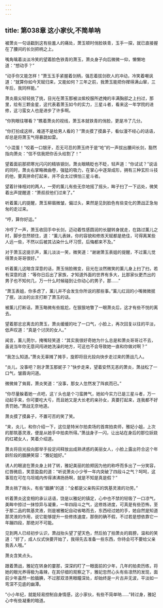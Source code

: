 ```yaml
---
---
---
```

title: 第038章 这小家伙,不简单呐
---



被萧炎一句话戳到这有些羞人的痛处，萧玉顿时俏脸铁青，玉手一探，就已直接握在了腰间的长剑把柄之上。

嘴角噙着淡淡冷笑的望着脸色铁青的萧玉，萧炎身子向后微微一仰，懒懒地道：“想动手？”

“动手你又能怎样！”萧玉玉手紧握着剑柄，强忍着拔剑砍人的冲动，冷笑着嘲讽道：“就算你如今天赋归来，又能如何？三年之前，我萧玉能把你撵得满山窜，三年后，我同样能。”

萧炎眉尖轻轻挑了挑，目光在萧玉那被淡紫校服所遮掩的丰满胸部之上扫过，那里，绘有三颗金星，这代表着萧玉如今的实力，三星斗者，看来这一年学院的进修，这刁蛮女人也是进步了许多啊。

“你狗眼往哪看？”瞧着萧炎的视线，萧玉本就铁青的俏脸，更是冷了几分。

“你打扮成这样，难道不是给男人看的？”萧炎摸了摸鼻子，看似漫不经心的话语，却总是将萧玉气得暴跳如雷。

“小混蛋！”咬着一口银牙，忍无可忍的萧玉终于是“呛”的一声拔出腰间长剑，豁然指向萧炎：“信不信我把你舌头给割了！”

望着面前那把寒光闪闪的精铁钢剑，萧炎眼睛眨也不眨，轻声道：“你试试？”说话的同时，萧炎右掌略微曲卷，强猛的吸力，在掌心中逐渐成形，拥有三种玄阶斗技的他，要真拼命打起来，并不会太过惧怕三星斗者。

望着针锋相对的两人，一旁的薰儿有些无奈地摇了摇头，眸子扫了一下远处，微笑着出声提醒道：“萧叔叔他们过来了。”

听着薰儿的提醒，萧玉柳眉微皱，偏过头，果然是见到脸色有些变化的萧战正急匆匆的走过来。

“哼，算你好运。”

冷哼了一声，萧玉收回手中长剑，迈动着性感圆润的长腿转身就走，在路过薰儿之时，脚步忽然顿住，道：“薰儿表妹，你的容貌和修炼天赋都是绝佳，可得离某些人远一些，不然以后被其沾染什么坏习惯，后悔都来不及。”

对于萧玉这提示声，薰儿淡淡一笑，微笑道：“谢谢萧玉表姐的提醒，不过薰儿觉得萧炎哥哥很好。”

听着薰儿这暗含深意的话，萧玉俏脸微变，目光在淡然微笑的薰儿身上扫了扫，若有深意的道：“等你日后出了家族，才知道外面的世界有多大，比那家伙更杰出的男子也不知何几，万一什么时候碰到让你动心的男子，那……”

“萧玉表姐，你多虑了，薰儿并不会发生你所说的那些事。”薰儿红润的小嘴微微抿了抿，淡淡的出言打断了萧玉的话。

被薰儿打断话，萧玉略微有些尴尬，在狠狠地瞥了一眼萧炎后，这才有些不悦的离去。

望着那忿忿离去的萧玉，萧炎缓缓的吐了一口气，小脸上，再次回复以往的平淡，低声叹道：“真是个讨厌的女人。”

闻言，薰儿莞尔，掩嘴轻笑道：“其实我很好奇她为什么总是和萧炎哥哥过不去，虽说当年你无意间闯进她洗澡的地方，可这也不会导致她一直和你做对啊？”

“我怎么知道。”萧炎无辜摊了摊手，旋即将目光投向快步走过来的萧战几人。

“炎儿，没事吧？刚才萧玉那妮子？”快步走来，望着安然无恙的萧炎，萧战松了一口气，皱眉询问道。

微微耸了耸肩，萧炎笑道：“没事，那女人忽然发了阵疯而已。”

“你尽量躲着她一点吧，这丫头也是个刁蛮脾气，她如今实力已是三星斗者，万一动起手来，你可要吃大亏，而且她又是大长老的亲孙女，真要打起来，连我都不好责罚她。”萧战无奈地道。

萧炎摸了摸鼻子，不置可否的笑了笑。

“来，炎儿，和你介绍一下，这位是特米尔拍卖场的首席拍卖师，雅妃小姐，上次的那筑基灵液，便是从她手中拍卖所得。”萧战身子一闪，让出站在身后的那位妖娆的红裙女人，笑着介绍道。

萧炎将目光投向那举手投足间释放出成熟诱惑的美丽女人，小脸上露出符合这个年龄阶段的腼腆笑容：“雅妃姐好。”

诱人的眼波在萧炎身上转了转，雅妃美丽的脸颊因为他的称呼而多出了一分笑容，红唇微启，笑意盈盈的道：“听说萧炎小少爷一年内突破了四段斗之气？呵呵，这事现在可在乌坦城内传得沸沸扬扬啊，就是不知是真是假？”

萧炎捎了捎头，有些“腼腆”的道：“全都是父亲购买的筑基灵液的功劳。”

听着萧炎这变相的承认话语，饶是以雅妃的镇定，心中也不禁的轻吸了一口凉气，美眸中掠过一抹惊异与凝重，一年四段斗之气，这修炼进度，可真是有些恐怖，至于那二品的筑基灵液，则是被雅妃自动省略而去，东西经过她的手，她自然是知道那灵液的作用，说它能够提升一些修炼速度，那倒的确不假，不过若是想依靠它一年蹦四段，那绝对不可能。

见到两人已经初步认识，萧战抬头望了望天色，然后拍了拍萧炎的肩膀，温和的笑道：“好了，成人仪式快要开始了，我得先去准备一些东西，你待会可不要给父亲我丢人哦。”

萧炎含笑点头。

跟着萧战，雅妃在转身的霎那，深深的盯了一眼面前的少年，几年的拍卖历练，将她的眼光养得极为毒辣，在其仔细的观察之下，雅妃忽然心头有些凛然的发现，面前少年虽然一脸腼腆，不过那双漆黑眼瞳深处，却始终是一片古井无波，平淡如一弯深不见底的幽潭。

“小小年纪，就能轻易控制自身情感，这小家伙，有些不简单呐……”转过身，雅妃心中有些凝重的暗道。